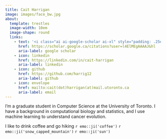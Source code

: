 ```yaml
---
title: Cait Harrigan
image: images/face_bw.jpg
about:
  template: trestles
  image-width: 10em
  image-shape: round
  links:
    - text: '<i class="ai ai-google-scholar ai-xl" style="padding: .25em .2em;"></i>'
      href: https://scholar.google.ca/citations?user=l4ElMEgAAAAJ&hl
      aria-label: google scholar
    - icon: linkedin
      href: https://linkedin.com/in/cait-harrigan
      aria-label: linkedin
    - icon: github
      href: https://github.com/harrig12
      aria-label: github
    - icon: envelope
      href: mailto:cait(dot)harrigan(at)mail.utoronto.ca
      aria-label: email
---
```



I'm a graduate student in Computer Science at the University of Toronto. I have a background in computational biology and statistics, and I use machine learning to understand cancer evolution. 

I like to drink coffee and go hiking `r emo::ji('coffee')` `r emo::ji('snow_capped_mountain')` `r emo::ji('sun')`
